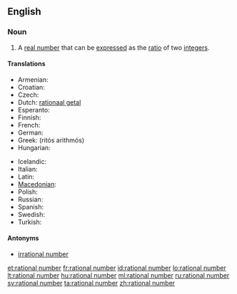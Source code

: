 ==English==

===Noun===
{{en-noun|sg=[[rational]] [[number]]}}

# {{mathematics}} A [[real number]] that can be [[express]]ed as the [[ratio]] of two [[integer]]s.

====Translations====
{{trans-top|quotient of integers}}
* Armenian: {{t-|hy|ռացիոնալ թիվ|tr=ṙac’ional t’iv}}
* Croatian: {{t-|hr|racionalni broj|m}}
* Czech: {{t-|cs|racionální číslo|n}}
* Dutch: [[rationaal getal]] {{n}}
* Esperanto: {{t-|eo|racionala nombro|xs=Esperanto}}
* Finnish: {{t+|fi|rationaaliluku}}
* French: {{t+|fr|nombre rationnel|m}}
* German: {{t|de|rationale Zahl|f}}
* Greek: {{t|el|ρητός αριθμός|m}} (ritós arithmós)
* Hungarian: {{t+|hu|racionális szám}}
{{trans-mid}}
* Icelandic: {{t-|is|ræð tala|f}}
* Italian: {{t+|it|numero razionale|m}}
* Latin: {{t|la|numerus rationalis|m}}
* [[Macedonian]]: {{t|mk|рационален број|m|tr=racionálen brój}}
* Polish: {{t|pl|liczba wymierna|f}}
* Russian: {{t|ru|рациональное число|n}}
* Spanish: {{t+|es|número racional|m}}
* Swedish: {{t+|sv|rationellt tal}}
* Turkish: {{t|tr|rasyonel sayı}}
{{trans-bottom}}

====Antonyms====
* [[irrational number]]

[[et:rational number]]
[[fr:rational number]]
[[id:rational number]]
[[lo:rational number]]
[[lt:rational number]]
[[hu:rational number]]
[[ml:rational number]]
[[ru:rational number]]
[[sv:rational number]]
[[ta:rational number]]
[[zh:rational number]]